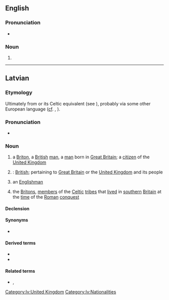 {{also|Brits}}

==English==
{{wikipedia}}

===Pronunciation===
* {{IPA|/bɹɪts/|lang=en}}

===Noun===
{{head|en|noun plural form}}

# {{plural of|brit|lang=en}}

----

==Latvian==
{{wikipedia|angļi|briti|lang=lv}}

===Etymology===
Ultimately from {{etyl|la|lv}} {{m|la|Brittō}} or its Celtic equivalent (see {{m|en|Brython}}), probably via some other European language ([[cf]]. {{cog|de|Brite}}, {{cog|ru|бритт}}).

===Pronunciation===
* {{audio|lv-riga-brits.ogg|Audio|lang=lv}}

===Noun===
{{lv-noun|m|1st|fem=britiete}}

# a [[Briton]], a [[British]] [[man]], a [[man]] born in [[Great Britain]]; a [[citizen]] of the [[United Kingdom]]
#: {{ux|lv|es esmu '''brits'''|I am a '''British man'''|inline=1}}
# {{lb|lv|genitive plural}}: [[British]]; pertaining to [[Great Britain]] or the [[United Kingdom]] and its people
#: {{ux|lv|'''britu''' armija|the '''British''' army|inline=1}}
#: {{ux|lv|'''Britu''' impērija|the '''British''' Empire|inline=1}}
#: {{ux|lv|'''Britu''' Kolumbija|'''British''' Columbia (Canadian province)|inline=1}}
# {{lb|lv|loosely}} an [[Englishman]]
# {{lb|lv|historical|in the plural}} the [[Briton]]s, [[member]]s of the [[Celtic]] [[tribe]]s that [[live]]d in [[southern]] [[Britain]] at the [[time]] of the [[Roman]] [[conquest]]
#: {{ux|lv|5. gadsimtā pirms mūsu ēras Britu salas iekaroja ķeltu ciltis: '''briti''' un skoti|in the 5th century BC Celtic tribes - the '''Britons''' and the Scots (Gaels) - conquered the British Isles|inline=1}}

====Declension====
{{lv-decl-noun|brit|s|1st}}

====Synonyms====
* {{l|lv|anglis}}

====Derived terms====
* {{l|lv|britisks}}
* {{l|lv|Britu salas}}

====Related terms====
* {{l|lv|Lielbritānija}}, {{l|lv|Britānija}}

[[Category:lv:United Kingdom]]
[[Category:lv:Nationalities]]